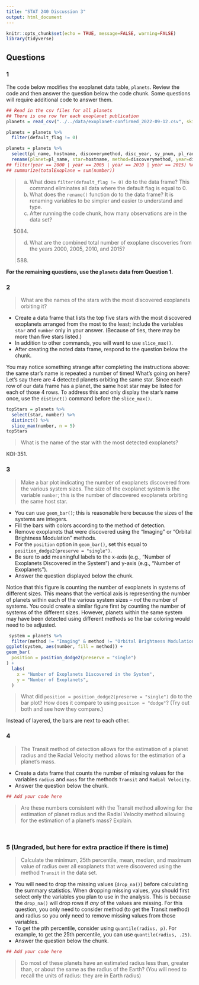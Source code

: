 ```yaml
---
title: "STAT 240 Discussion 3"
output: html_document
---
```


```r
knitr::opts_chunk$set(echo = TRUE, message=FALSE, warning=FALSE)
library(tidyverse)
```


## Questions


### 1

The code below modifies the exoplanet data table, `planets`.  Review the code and then answer the question below the code chunk.  Some questions will require additional code to answer them.


```r
## Read in the csv files for all planets
## There is one row for each exoplanet publication
planets = read_csv("../../data/exoplanet-confirmed_2022-09-12.csv", skip=124)

planets = planets %>%
  filter(default_flag != 0)

planets = planets %>%
  select(pl_name, hostname, discoverymethod, disc_year, sy_pnum, pl_rade, pl_bmasse) %>%
  rename(planet=pl_name, star=hostname, method=discoverymethod, year=disc_year, number=sy_pnum, radius=pl_rade, mass=pl_bmasse) ##  %>%
## filter(year == 2000 | year == 2005 | year == 2010 | year == 2015) %>%
## summarize(totalExoplane = sum(number))
```

> (a) What does `filter(default_flag != 0)` do to the data frame?
This command eliminates all data where the default flag is equal to 0.
> (b) What does the `rename()` function do to the data frame?
It is renaming variables to be simpler and easier to understand and type.
> (c) After running the code chunk, how many observations are in the data set?
5084.
> (d) What are the combined total number of exoplane discoveries from the years 2000, 2005, 2010, and 2015?
588.


**For the remaining questions, use the `planets` data from Question 1.**



### 2

> What are the names of the stars with the most discovered exoplanets orbiting it?

- Create a data frame that lists the top five stars with the most discovered exoplanets arranged from the most to the least; include the variables `star` and `number` only in your answer.   (Because of ties, there may be more than five stars listed.)
- In addition to other commands, you will want to use `slice_max()`.
- After creating the noted data frame, respond to the question below the chunk.

You may notice something strange after completing the instructions above:  the same star's name is repeated a number of times!  What's going on here?  Let's say there are 4 detected planets orbiting the same star.  Since each row of our data frame has a planet, the same host star may be listed for each of those 4 rows.  To address this and only display the star's name once, use the `distinct()` command before the `slice_max()`.

```r
topStars = planets %>% 
  select(star, number) %>% 
  distinct() %>%
  slice_max(number, n = 5) 
topStars
```

> What is the name of the star with the most detected exoplanets?

KOI-351.

### 3

> Make a bar plot indicating the number of exoplanets discovered from the various system sizes.  The size of the exoplanet system is the variable `number`; this is the number of discovered exoplanets orbiting the same host star.

- You can use `geom_bar()`; this is reasonable here because the sizes of the systems are integers.
- Fill the bars with colors according to the method of detection.
- Remove exoplanets that were discovered using the "Imaging" or "Orbital Brightness Modulation" methods.
- For the `position` option in `geom_bar()`, set this equal to `position_dodge2(preserve = "single")`.
- Be sure to add meaningful labels to the x-axis (e.g., "Number of Exoplanets Discovered in the System") and y-axis (e.g., "Number of Exoplanets").
- Answer the question displayed below the chunk.

Notice that this figure is counting the number of exoplanets in systems of different sizes.  This means that the vertical axis is representing the number of planets within each of the various  system sizes -- *not* the number of systems.  You could create a similar figure first by counting the number of systems of the different sizes.  However, planets within the same system may have been detected using different methods so the bar coloring would need to be adjusted.

```r
 system = planets %>% 
  filter(method != "Imaging" & method != "Orbital Brightness Modulation")
ggplot(system, aes(number, fill = method)) +
geom_bar(
  position = position_dodge2(preserve = "single")
) +
  labs(
    x = "Number of Exoplanets Discovered in the System",
    y = "Number of Exoplanets",
  )

```

>  What did `position = position_dodge2(preserve = "single")` do to the bar plot?  How does it compare to using `position = "dodge"`? (Try out both and see how they compare.)

Instead of layered, the bars are next to each other.

### 4

> The Transit method of detection allows for the estimation of a planet radius and the Radial Velocity method allows for the estimation of a planet's mass.

-  Create a data frame that counts the number of missing values for the variables  `radius` and `mass` for the methods `Transit` and `Radial Velocity`.
-  Answer the question below the chunk.

```r
## Add your code here
```

> Are these numbers consistent with the Transit method allowing for the estimation of planet radius and the Radial Velocity method allowing for the estimation of a planet's mass?  Explain.


<br/>


### 5 (Ungraded, but here for extra practice if there is time)

> Calculate the minimum, 25th percentile, mean, median, and maximum value of radius over all exoplanets that were discovered using the method `Transit` in the data set.

-  You will need to drop the missing values (`drop_na()`) before calculating the summary statistics.  When dropping missing values, you should first select only the variables you plan to use in the analysis.  This is because the `drop_na()` will drop rows if *any* of the values are missing.  For this question, you only need to consider method (to get the Transit method) and radius so you only need to remove missing values from those variables.
- To get the pth percentile, consider using `quantile(radius, p)`.  For example, to get the 25th percentile, you can use `quantile(radius, .25)`.
-  Answer the question below the chunk.

```r
## Add your code here
```

> Do most of these planets have an estimated radius less than, greater than, or about the same as the radius of the Earth?  (You will need to recall the units of radius:  they are in Earth radius)

